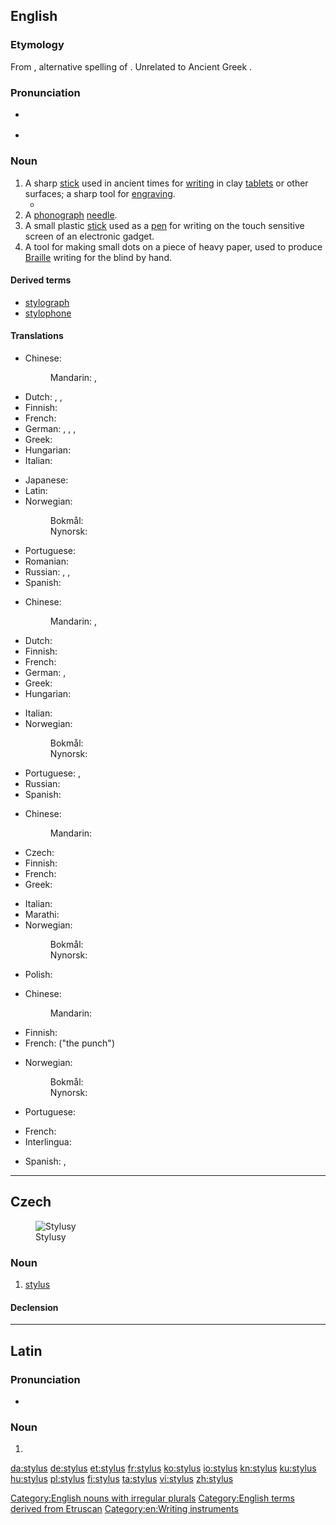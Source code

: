 ==English==
{{wikipedia}}

===Etymology===
From {{etyl|la|en}} {{term|stylus|lang=la}}, alternative spelling of {{term|stilus|lang=la}}.  Unrelated to Ancient Greek {{term|στῦλος||pillar|tr=stulos|lang=grc|sc=polytonic}}.

===Pronunciation===
* {{a|UK|US}} {{IPA|/ˈstaɪl.əs/|lang=en}}
* {{rhymes|aɪləs|lang=en}}

===Noun===
{{en-noun|styli|styluses}}

# A sharp [[stick]] used in ancient times for [[writing]] in clay [[tablet]]s or other surfaces; a sharp tool for [[engraving]].
#* {{quote-news|author=Jane Shilling|title=The Golden Thread: the Story of Writing, by Ewan Clayton, review &#91;print edition: Illuminating language&#93;|url=http://www.telegraph.co.uk/culture/books/historybookreviews/10304108/The-Golden-Thread-the-Story-of-Writing-by-Ewan-Clayton-review.html|archiveurl=|archivedate=|work={{w|The Daily Telegraph}} (Review)|date=14 September 2013|page=R28|passage=[T]he pleasure of writing on wax with a '''stylus''' is exemplified by the fine, flowing hand of a Roman scribe who made out the birth certificate of Herennia Gemella, born March 128 AD.}}
# A [[phonograph]] [[needle]].
# A small plastic [[stick]] used as a [[pen]] for writing on the touch sensitive screen of an electronic gadget.
# A tool for making small dots on a piece of heavy paper, used to produce [[Braille]] writing for the blind by hand.

====Derived terms====
* [[stylograph]]
* [[stylophone]]

====Translations====
{{trans-top|tool for writing on clay tablets}}
* Chinese:
*: Mandarin: {{t|cmn|描畫針|sc=Hani}}, {{t|cmn|描画针|tr=miáohuàzhēn|sc=Hani}}
* Dutch: {{t+|nl|etsnaald}}, {{t+|nl|griffel}}, {{t|nl|schrijfstift}}
* Finnish: {{t|fi|stilus}}
* French: {{t+|fr|stylet|m}}
* German: {{t|de|Schreibgriffel|m}}, {{t|de|Schreibspitze|f}}, {{t|de|Eingabestift|m}}, {{t+|de|Stylus|m}}
* Greek: {{t+|el|γραφίδα|f|tr=γrafída}}
* Hungarian: {{t|hu|íróvessző}}
* Italian: {{t|it|stilo|m}}
{{trans-mid}}
* Japanese: {{t|ja|スタイラス|tr=sutairasu|sc=Jpan}}
* Latin: {{t|la|stilus|m}}
* Norwegian:
*: Bokmål: {{t|nb|stylus|m}}
*: Nynorsk: {{t|nn|stylus|m}}
* Portuguese: {{t+|pt|estilo|f}}
* Romanian: {{t+|ro|stil|n}}
* Russian: {{t|ru|стилос|m|tr=stílos|sc=Cyrl}}, {{t+|ru|стилус|m|tr=stílus|sc=Cyrl}}, {{t+|ru|стило|n|tr=stiló|sc=Cyrl}}
* Spanish: {{t+|es|estilo|m}}
{{trans-bottom}}

{{trans-top|phonograph needle}}
* Chinese:
*: Mandarin: {{t|cmn|唱針|sc=Hani}}, {{t+|cmn|唱针|tr=chàngzhēn|sc=Hani}}
* Dutch: {{t+|nl|naald}}
* Finnish: {{t+|fi|neula}}
* French: {{t+|fr|saphir|m}}
* German: {{t+|de|Saphir|m}}, {{t|de|Grammofonnadel|f}}
* Greek: {{t+|el|βελόνα|f|tr=velóna}}
* Hungarian: {{t|hu|gramofontű}}
{{trans-mid}}
* Italian: {{t|it|puntina|f}}
* Norwegian:
*: Bokmål: {{t+|nb|stift|m}}
*: Nynorsk: {{t|nn|stift|m}}
* Portuguese: {{t+|pt|safira|f}}, {{t+|pt|agulha|f}}
* Russian: {{qualifier|граммофо́нная}} {{t+|ru|иголка|f|tr=igólka|sc=Cyrl}}
* Spanish: {{t+|es|aguja|f}}
{{trans-bottom}}

{{trans-top|pen for writing on touch-sensitive screen}}
* Chinese:
*: Mandarin: {{t|cmn|触控笔|sc=Hani}}
* Czech: {{t|cs|stylus|m}}
* Finnish: {{t|fi|osoitinkynä}}
* French: {{t+|fr|stylet|m}}
* Greek: {{t|el|στυλός|m|tr=stilós}}
{{trans-mid}}
* Italian: {{t|it|stilo|m}}
* Marathi: {{t|mr|स्टायलस|n|tr=sṭāyalasa|sc=Deva}}
* Norwegian:
*: Bokmål: {{t|nb|pekepenn|m}}
*: Nynorsk: {{t|nn|peikepenn|m}}
* Polish: {{t+|pl|rysik|m}}
{{trans-bottom}}

{{trans-top|tool for writing Braille}}
* Chinese:
*: Mandarin: {{t-needed|cmn}}
* Finnish: {{t|fi|kirjoitusnaskali}}
* French: {{t+|fr|poinçon|m}} ("the punch")
{{trans-mid}}
* Norwegian:
*: Bokmål: {{t|nb|pren|m}}
*: Nynorsk: {{t|nn|pren|m}}
* Portuguese: {{t+|pt|punção|m}}
{{trans-bottom}}

{{checktrans-top}}
* French: {{t-check|fr|stylo|m}}
* Interlingua: {{t-check|ia|stilo}}
{{trans-mid}}
* Spanish: {{t-check|es|estilo|m}}, {{t-check|es|punzón|m}}
{{trans-bottom}}

[[Category:English nouns with irregular plurals]]
[[Category:English terms derived from Etruscan]]
[[Category:en:Writing instruments]]

----

==Czech==
[[File:Styluses.JPG|thumb|Stylusy]]

===Noun===
{{cs-noun|g=m}}

# [[#English|stylus]] {{gloss|small plastic stick used as a pen for writing on the touch sensitive screen of an electronic gadget}}

====Declension====
{{cs-decl-noun-auto|mi|styl|u|s}}

----

==Latin==

===Pronunciation===
* {{la-pronunc|stylus}}

===Noun===
{{la-noun|stylus|styli|stylī|m|second}}

# {{alternative form of|stilus|lang=la}}

[[da:stylus]]
[[de:stylus]]
[[et:stylus]]
[[fr:stylus]]
[[ko:stylus]]
[[io:stylus]]
[[kn:stylus]]
[[ku:stylus]]
[[hu:stylus]]
[[pl:stylus]]
[[fi:stylus]]
[[ta:stylus]]
[[vi:stylus]]
[[zh:stylus]]